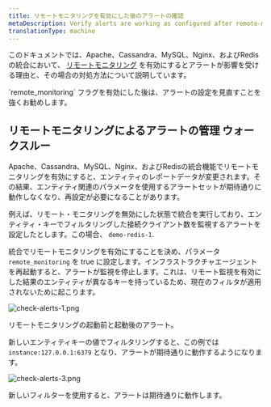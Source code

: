 ```yaml
---
title: リモートモニタリングを有効にした後のアラートの確認
metaDescription: Verify alerts are working as configured after remote-monitoring is activated
translationType: machine
---
```




このドキュメントでは、Apache、Cassandra、MySQL、Nginx、およびRedisの統合において、 [リモートモニタリング](/docs/remote-monitoring-host-legacy-integrations) を有効にするとアラートが影響を受ける理由と、その場合の対処方法について説明しています。

<Callout variant="important">
  `remote_monitoring` フラグを有効にした後は、アラートの設定を見直すことを強くお勧めします。
</Callout>

## リモートモニタリングによるアラートの管理 ウォークスルー

Apache、Cassandra、MySQL、Nginx、およびRedisの統合機能でリモートモニタリングを有効にすると、エンティティのレポートデータが変更されます。その結果、エンティティ関連のパラメータを使用するアラートセットが期待通りに動作しなくなり、再設定が必要になることがあります。

例えば、リモート・モニタリングを無効にした状態で統合を実行しており、エンティティ・キーでフィルタリングした接続クライアント数を監視するアラートを設定したとします。この場合、 `demo-redis-1`.

統合でリモートモニタリングを有効にすることを決め、パラメータ `remote_monitoring` を true に設定します。インフラストラクチャエージェントを再起動すると、アラートが監視を停止します。これは、リモート監視を有効にした結果のエンティティが異なるキーを持っているため、現在のフィルタが適用されないために起こります。

<img
  src={checkAlerts1}
  title="リモートモニタリング後のアラートの動作確認 1"
  alt="check-alerts-1.png"
/>

<figcaption>
  リモートモニタリングの起動前と起動後のアラート。
</figcaption>

新しいエンティティキーの値でフィルタリングすると、この例では `instance:127.0.0.1:6379` となり、アラートが期待通りに動作するようになります。

<img
  src={checkAlerts3}
  title="リモートモニタリング後のアラートの動作確認 3"
  alt="check-alerts-3.png"
/>

<figcaption>
  新しいフィルターを使用すると、アラートは期待通りに動作します。
</figcaption>
